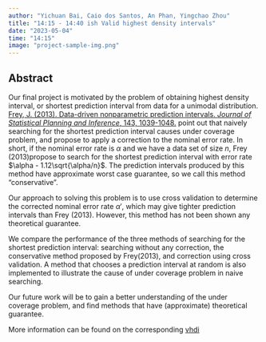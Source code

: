 ```yaml
---
author: "Yichuan Bai, Caio dos Santos, An Phan, Yingchao Zhou"
title: "14:15 - 14:40 ish Valid highest density intervals"
date: "2023-05-04"
time: "14:15"
image: "project-sample-img.png"
---
```

 
 
## Abstract

Our final project is motivated by the problem of obtaining highest density interval, or shortest prediction interval from data for a unimodal distribution. [Frey, J. (2013). Data-driven nonparametric prediction intervals. *Journal of Statistical Planning and Inference*, 143, 1039-1048.](https://doi.org/10.1016/j.jspi.2013.01.004) point out that naively searching for the shortest prediction interval causes under coverage problem, and propose to apply a correction to the nominal error rate. In short, if the nominal error rate is $\alpha$ and we have a data set of size $n$, Frey (2013)propose to search for the shortest prediction interval with error rate $\alpha - 1.12\sqrt{\alpha/n}$. The prediction intervals produced by this method have approximate worst case guarantee, so we call this method "conservative".

Our approach to solving this problem is to use cross validation to determine the corrected nominal error rate $\alpha'$, which may give tighter prediction intervals than Frey (2013). However, this method has not been shown any theoretical guarantee. 

We compare the performance of the three methods of searching for the shortest prediction interval: searching without any correction, the conservative method proposed by Frey(2013), and correction using cross validation. A method that chooses a prediction interval at random is also implemented to illustrate the cause of under coverage problem in naive searching.  

Our future work will be to gain a better understanding of the under coverage problem, and find methods that have (approximate) theoretical guarantee. 

More information can be found on the corresponding [vhdi](https://github.com/xyzyc/vhdi)
